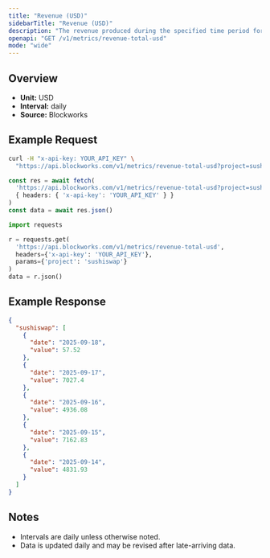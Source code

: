```yaml
---
title: "Revenue (USD)"
sidebarTitle: "Revenue (USD)"
description: "The revenue produced during the specified time period for given project."
openapi: "GET /v1/metrics/revenue-total-usd"
mode: "wide"
---
```


## Overview

- **Unit:** USD
- **Interval:** daily
- **Source:** Blockworks

## Example Request

<CodeGroup>

```bash cURL
curl -H "x-api-key: YOUR_API_KEY" \
  "https://api.blockworks.com/v1/metrics/revenue-total-usd?project=sushiswap"
```

```typescript TypeScript
const res = await fetch(
  'https://api.blockworks.com/v1/metrics/revenue-total-usd?project=sushiswap',
  { headers: { 'x-api-key': 'YOUR_API_KEY' } }
)
const data = await res.json()
```

```python Python
import requests

r = requests.get(
  'https://api.blockworks.com/v1/metrics/revenue-total-usd',
  headers={'x-api-key': 'YOUR_API_KEY'},
  params={'project': 'sushiswap'}
)
data = r.json()
```

</CodeGroup>

## Example Response

```json
{
  "sushiswap": [
    {
      "date": "2025-09-18",
      "value": 57.52
    },
    {
      "date": "2025-09-17",
      "value": 7027.4
    },
    {
      "date": "2025-09-16",
      "value": 4936.08
    },
    {
      "date": "2025-09-15",
      "value": 7162.83
    },
    {
      "date": "2025-09-14",
      "value": 4831.93
    }
  ]
}
```

## Notes
- Intervals are daily unless otherwise noted.
- Data is updated daily and may be revised after late-arriving data.